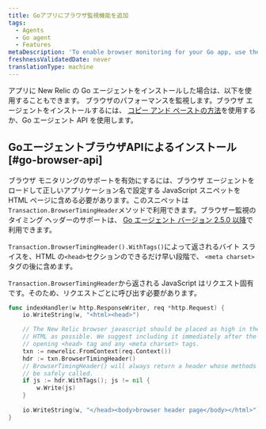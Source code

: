 ```yaml
---
title: Goアプリにブラウザ監視機能を追加
tags:
  - Agents
  - Go agent
  - Features
metaDescription: 'To enable browser monitoring for your Go app, use the copy and paste method, or use the Go agent''s browser API.'
freshnessValidatedDate: never
translationType: machine
---
```


アプリに New Relic の Go エージェントをインストールした場合は、以下を使用することもできます。 [<InlinePopover type="browser"/>](/docs/browser/new-relic-browser/getting-started/introduction-new-relic-browser)ブラウザのパフォーマンスを監視します。ブラウザ エージェントをインストールするには、 [コピー アンド ペーストの方法](/docs/browser/new-relic-browser/installation/install-new-relic-browser-agent#copy-paste-app)を使用するか、Go エージェント API を使用します。

## GoエージェントブラウザAPIによるインストール [#go-browser-api]

ブラウザ モニタリングのサポートを有効にするには、ブラウザ エージェントをロードして正しいアプリケーション名で設定する JavaScript スニペットを HTML ページに含める必要があります。このスニペットは`Transaction.BrowserTimingHeader`メソッドで利用できます。ブラウザー監視のタイミング ヘッダーのサポートは、 [Go エージェント バージョン 2.5.0 以降](/docs/release-notes/agent-release-notes/go-release-notes)で利用できます。

`Transaction.BrowserTimingHeader().WithTags()`によって返されるバイト スライスを、HTML の`<head>`セクションのできるだけ早い段階で、 `<meta charset>`タグの後に含めます。

`Transaction.BrowserTimingHeader`から返される JavaScript はリクエスト固有です。そのため、リクエストごとに呼び出す必要があります。

```go
func indexHandler(w http.ResponseWriter, req *http.Request) {
    io.WriteString(w, "<html><head>")

    // The New Relic browser javascript should be placed as high in the
    // HTML as possible. We suggest including it immediately after the
    // opening <head> tag and any <meta charset> tags.
    txn := newrelic.FromContext(req.Context())
    hdr := txn.BrowserTimingHeader()
    // BrowserTimingHeader() will always return a header whose methods can
    // be safely called.
    if js := hdr.WithTags(); js != nil {
        w.Write(js)
    }
    
    io.WriteString(w, "</head><body>browser header page</body></html>")
}
```